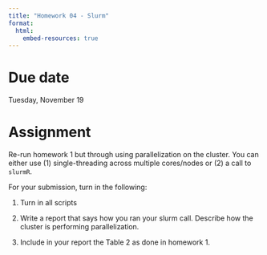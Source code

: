 ```yaml
---
title: "Homework 04 - Slurm"
format:
  html:
    embed-resources: true
---
```


# Due date

Tuesday, November 19


# Assignment

Re-run homework 1 but through using parallelization on the cluster.  You can either use (1) single-threading across multiple cores/nodes or (2) a call to `slurmR`.

For your submission, turn in the following:

1. Turn in all scripts

2. Write a report that says how you ran your slurm call.  Describe how the cluster is performing parallelization.

3. Include in your report the Table 2 as done in homework 1.